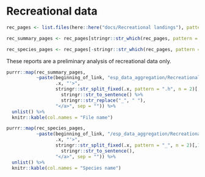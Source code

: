 # Recreational data

```r
rec_pages <- list.files(here::here("docs/Recreational landings"), pattern = ".html")

rec_summary_pages <- rec_pages[stringr::str_which(rec_pages, pattern = "recreational")]

rec_species_pages <- rec_pages[-stringr::str_which(rec_pages, pattern = "recreational")]
```

These reports are a preliminary analysis of recreational data only.

```r
purrr::map(rec_summary_pages, 
           ~paste(beginning_of_link, "esp_data_aggregation/Recreational landings/", 
                  .x, "'>",
                  stringr::str_split_fixed(.x, pattern = ".h", n = 2)[,1] %>% 
                    stringr::str_to_sentence() %>%
                    stringr::str_replace("_", " "), 
                  "</a>", sep = "")) %>%
  unlist() %>%
  knitr::kable(col.names = "File name")

purrr::map(rec_species_pages, 
           ~paste(beginning_of_link, "/esp_data_aggregation/Recreational landings/", 
                  .x, "'>",
                  stringr::str_split_fixed(.x, pattern = "_", n = 2)[,1] %>% 
                    stringr::str_to_sentence(), 
                  "</a>", sep = "")) %>%
  unlist() %>%
  knitr::kable(col.names = "Species name")

```